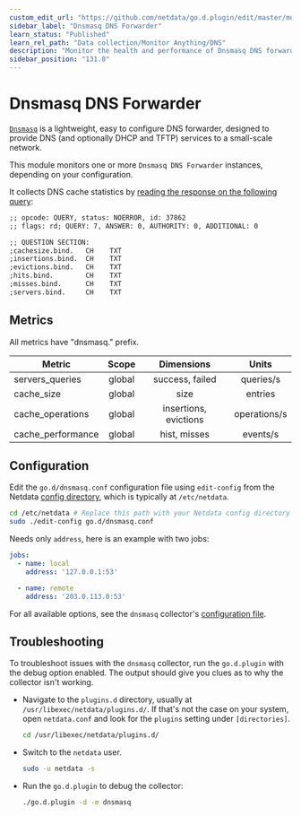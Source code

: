 ```yaml
---
custom_edit_url: "https://github.com/netdata/go.d.plugin/edit/master/modules/dnsmasq/README.md"
sidebar_label: "Dnsmasq DNS Forwarder"
learn_status: "Published"
learn_rel_path: "Data collection/Monitor Anything/DNS"
description: "Monitor the health and performance of Dnsmasq DNS forwarders with zero configuration, per-second metric granularity, and interactive visualizations."
sidebar_position: "131.0"
---
```



# Dnsmasq DNS Forwarder

[`Dnsmasq`](http://www.thekelleys.org.uk/dnsmasq/doc.html) is a lightweight, easy to configure DNS forwarder, designed
to provide DNS (and optionally DHCP and TFTP) services to a small-scale network.

This module monitors one or more `Dnsmasq DNS Forwarder` instances, depending on your configuration.

It collects DNS cache statistics
by [reading the response on the following query](https://manpages.debian.org/stretch/dnsmasq-base/dnsmasq.8.en.html#NOTES):

```cmd
;; opcode: QUERY, status: NOERROR, id: 37862
;; flags: rd; QUERY: 7, ANSWER: 0, AUTHORITY: 0, ADDITIONAL: 0

;; QUESTION SECTION:
;cachesize.bind.   CH	 TXT
;insertions.bind.  CH	 TXT
;evictions.bind.   CH	 TXT
;hits.bind.        CH	 TXT
;misses.bind.      CH	 TXT
;servers.bind.     CH	 TXT
```

## Metrics

All metrics have "dnsmasq." prefix.

| Metric            | Scope  |      Dimensions       |    Units     |
|-------------------|:------:|:---------------------:|:------------:|
| servers_queries   | global |    success, failed    |  queries/s   |
| cache_size        | global |         size          |   entries    |
| cache_operations  | global | insertions, evictions | operations/s |
| cache_performance | global |     hist, misses      |   events/s   |

## Configuration

Edit the `go.d/dnsmasq.conf` configuration file using `edit-config` from the
Netdata [config directory](/docs/getting-started/manage-and-configure/configuration), which is typically at `/etc/netdata`.

```bash
cd /etc/netdata # Replace this path with your Netdata config directory
sudo ./edit-config go.d/dnsmasq.conf
```

Needs only `address`, here is an example with two jobs:

```yaml
jobs:
  - name: local
    address: '127.0.0.1:53'

  - name: remote
    address: '203.0.113.0:53'
```

For all available options, see the `dnsmasq`
collector's [configuration file](https://github.com/netdata/go.d.plugin/blob/master/config/go.d/dnsmasq.conf).

## Troubleshooting

To troubleshoot issues with the `dnsmasq` collector, run the `go.d.plugin` with the debug option enabled. The output
should give you clues as to why the collector isn't working.

- Navigate to the `plugins.d` directory, usually at `/usr/libexec/netdata/plugins.d/`. If that's not the case on
  your system, open `netdata.conf` and look for the `plugins` setting under `[directories]`.

  ```bash
  cd /usr/libexec/netdata/plugins.d/
  ```

- Switch to the `netdata` user.

  ```bash
  sudo -u netdata -s
  ```

- Run the `go.d.plugin` to debug the collector:

  ```bash
  ./go.d.plugin -d -m dnsmasq
  ```
